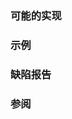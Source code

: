 {{cpp/types/traits/is|1=is_polymorphic
|description=
如果 {{tt|T}} 是[[cpp/language/object#多态对象|多态类]]（即声明或继承至少一个虚函数的非联合类），那么提供的成员常量 {{tt|value}} 等于 {{c|true}}。对于其它任何类型，{{tt|value}} 等于 {{c|false}}。

如果 {{tt|T}} 是不完整的非联合类类型，那么行为未定义。
|inherit_desc={{tt|T}} 是[[cpp/language/object#多态对象|多态]]类类型
}}

===可能的实现===
{{eq fun|1=
namespace detail
{
    template&lt;class T&gt;
    std::true_type detect_is_polymorphic(
        decltype(dynamic_cast&lt;const volatile void*&gt;(static_cast&lt;T*&gt;(nullptr)))
    );
    template&lt;class T&gt;
    std::false_type detect_is_polymorphic(...);
} // namespace detail

template&lt;class T&gt;
struct is_polymorphic : decltype(detail::detect_is_polymorphic&lt;T&gt;(nullptr)) {};
}}

===示例===
{{example
|code=
#include &lt;type_traits&gt;
 
struct A { int m; };
static_assert(!std::is_polymorphic_v&lt;A&gt;);

struct B { virtual void foo(); };
static_assert(std::is_polymorphic_v&lt;B&gt;);

struct C : B {};
static_assert(std::is_polymorphic_v&lt;C&gt;);
 
struct D { virtual ~D() = default; };
static_assert(std::is_polymorphic_v&lt;D&gt;);
 
// Uses inheritance, but not the virtual keyword:
struct E : A {};
static_assert(!std::is_polymorphic_v&lt;E&gt;);

struct F : virtual A {};
static_assert(!std::is_polymorphic_v&lt;F&gt;);

struct AX : A {};
struct AY : A {};
struct XY : virtual AX, virtual AY {};
static_assert(!std::is_polymorphic_v&lt;XY&gt;);
 
int main() {}
}}

===缺陷报告===
{{dr list begin}}
{{dr list item|wg=lwg|dr=2015|std=C++11|before=在 {{tt|T}} 是不完整的联合体类型时行为未定义|after=此时基特征是 {{lc|std::false_type}}}}
{{dr list end}}

===参阅===
{{dsc begin}}
{{dsc inc|cpp/types/dsc is_class}}
{{dsc inc|cpp/types/dsc is_abstract}}
{{dsc inc|cpp/types/dsc has_virtual_destructor}}
{{dsc end}}

{{langlinks|de|en|es|fr|it|ja|pt|ru}}